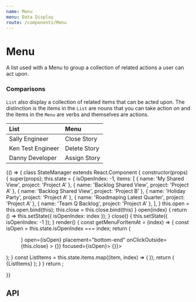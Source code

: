 ```yaml
---
name: Menu
menu: Data Display
route: /components/Menu
---
```




# Menu

A list used with a Menu to group a collection of related actions a user can act upon.

### Comparisons

`List` also display a collection of related items that can be acted upon.
The distinction is the items in the `List` are nouns that you can take action _on_
and the items in the `Menu` are verbs and themselves are actions.

| List              | Menu         |
| :---------------- | :----------- |
| Sally Engineer    | Close Story  |
| Ken Test Engineer | Delete Story |
| Danny Developer   | Assign Story |

<Playground>
	{() => {
		class StateManager extends React.Component {
			constructor(props) {
				super(props);
				this.state = {
					isOpenIndex: -1,
					items: [
						{ name: 'My Shared View', project: 'Project A' },
						{ name: 'Backlog Shared View', project: 'Project A' },
						{ name: 'Backlog Shared View', project: 'Project B' },
						{ name: 'Holiday Party', project: 'Project A' },
						{ name: 'Roadmaping Latest Quarter', project: 'Project A' },
						{ name: 'Team Q Backlog', project: 'Project A' },
					],
				}
				this.open = this.open.bind(this);
				this.close = this.close.bind(this)
			}
			open(index) {
				return () => this.setState({ isOpenIndex: index });
			}
			close() {
				this.setState({ isOpenIndex: -1 });
			}
			render() {
				const getMenuForItemAt = (index) => {
					const isOpen = this.state.isOpenIndex === index;
					return (
						<Menu
							anchor={
								<IconButton
									title="more-actions"
									icon={ConfigGearIconIcon}
									onClick={this.open(index)}
								/>
							}
							open={isOpen}
							placement="bottom-end"
							onClickOutside={this.close}
						>
							<List bordered>
								<List.Item onClick={() => {}} focused={isOpen}>
									<List.ItemText primary="Action 1" />
								</List.Item>
								<List.Item onClick={() => {}}>
									<List.ItemText primary="Action 2" />
								</List.Item>
							</List>
						</Menu>
					);
				}
				const ListItems = this.state.items.map((item, index) => (
					<List.Item
						key={index}
						secondaryAction={getMenuForItemAt(index)}
					>
						<List.ItemText primary={item.name} secondary={item.project} />
					</List.Item>
				));
				return (
					<SpacedGroup xs={24}>
						<Paper>
							<List bordered>
								{ListItems}
							</List>
						</Paper>
					</SpacedGroup>
				);
			}
		}
		return <StateManager />;

}}

</Playground>

## API

<PropsTable of={Menu} />
